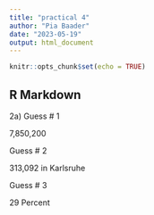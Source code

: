 ```yaml
---
title: "practical 4"
author: "Pia Baader"
date: "2023-05-19"
output: html_document
---
```


```r
knitr::opts_chunk$set(echo = TRUE)
```

## R Markdown

2a) 
Guess # 1

7,850,200 

Guess # 2 

313,092 in Karlsruhe 

Guess # 3 

29 Percent 

